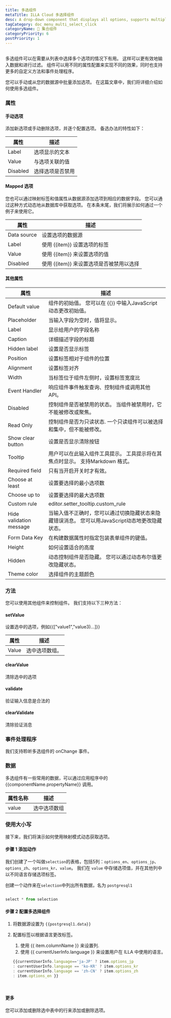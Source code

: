 ```yaml
---
title: 多选组件
metaTitle: ILLA Cloud 多选择组件
desc: A drop-down component that displays all options, supports multiple selections
tagCategory: doc_menu_multi_select_click
categoryName: 🧬 集合组件
categoryPriority: 6
postPriority: 1
---
```


## <h2 hidden>Multi-select</h2>

多选组件可以在需要从列表中选择多个选项的情况下有用。 这样可以更有效地输入数据和进行过滤。 组件可以用不同的属性配置来实现不同的效果，同时也支持更多的自定义方法和事件处理程序。

您可以手动或从您的数据源中批量添加选项。 在这篇文章中，我们将详细介绍如何使用多选组件。 

### 属性

#### 手动选项

添加新选项或手动删除选项，并逐个配置选项。 备选办法的特性如下： 

| 属性       | 描述       |
| -------- | -------- |
| Label    | 选项显示的文本  |
| Value    | 与选项关联的值  |
| Disabled | 选择选项是否禁用 |

#### Mapped 选项

您也可以通过映射标签和值属性从数据源添加选项到相应的数据字段。 您可以通过这种方式动态地从数据库中获取选项。 在本条末尾，我们将展示如何通过一个例子来使用它。

| 属性          | 描述                        |
| ----------- | ------------------------- |
| Data source | 设置选项的数据源                  |
| Label       | 使用 {{item}} 设置选项的标签       |
| Value       | 使用 {{item}} 来设置选项的值       |
| Disabled    | 使用 {{item}} 来设置选项是否被禁用以选择 |

#### 其他属性

| 属性                      | 描述                                                    |
| ----------------------- | ----------------------------------------------------- |
| Default value           | 组件的初始值。 您可以在 {{}} 中输入JavaScript 动态更改初始值。              |
| Placeholder             | 当输入字段为空时，值将显示。                                        |
| Label                   | 显示给用户的字段名称                                            |
| Caption                 | 详细描述字段的标题                                             |
| Hidden label            | 设置是否显示标签                                              |
| Position                | 设置标签相对于组件的位置                                          |
| Alignment               | 设置标签对齐                                                |
| Width                   | 当标签位于组件左侧时，设置标签宽度比                                    |
| Event Handler           | 响应组件事件触发查询、控制组件或调用其他API。                              |
| Disabled                | 控制组件是否被禁用的状态。 当组件被禁用时，它不能被修改或聚焦。                      |
| Read Only               | 控制组件是否为只读状态. 一个只读组件可以被选择和集中，但不能被修改。                   |
| Show clear button       | 设置是否显示清除按钮                                            |
| Tooltip                 | 用户可以在此输入组件工具提示。 工具提示将在其焦点时显示。 支持Markdown 格式。          |
| Required field          | 只有当开启开关时才有效。                                          |
| Choose at least         | 设置要选择的最小选项数                                           |
| Choose up to            | 设置要选择的最大选项数                                           |
| Custom rule             | editor.setter_tooltip.custom_rule                     |
| Hide validation message | 当输入值不正确时，您可以通过切换隐藏状态来隐藏错误消息。 您可以用JavaScript动态地更改隐藏状态。 |
| Form Data Key           | 在构建数据属性时指定包装表单组件的键值。                                  |
| Height                  | 如何设置适合的高度                                             |
| Hidden                  | 动态控制组件是否隐藏。 您可以通过动态布尔值更改隐藏状态。                         |
| Theme color             | 选择组件的主题颜色                                             |

### 方法

您可以使用其他组件来控制组件。 我们支持以下三种方法：

#### setValue

设置选中的选项，例如{{["value1","value3)…]}}

| 属性    | 描述       |
| ----- | -------- |
| Value | 选中选项数组。  |

#### clearValue

清除选中的选项

#### validate

验证输入信息是合法的

#### clearValidate

清除验证消息

### 事件处理程序

我们支持聆听多选组件的 onChange 事件。

### 数据

多选组件有一些常用的数据，可以通过应用程序中的 {{componentName.propertyName}} 调用。

| 属性名称  | 描述     |
| ----- | ------ |
| value | 选中选项数组 |

### 使用大小写

接下来，我们将演示如何使用映射模式动态获取选项。 

#### 步骤 1 添加动作

我们创建了一个叫做`selection`的表格，包括5列：`options_en`、`options_jp`、`options_zh`、`options_kr`、`value`。 我们在 `value` 中存储选项值，并在其他列中以不同语言存储选项标签。 

创建一个动作来在`selection`中列出所有数据，名为 `postgresql1`

<img src='https://cdn.illacloud.com/official-website/img/docs/assemble/multiselect1.png' alt="" />

```jsx
select * from selection
```

#### 步骤 2 配置多选择组件

1.  将数据源设置为 `{{postgresql1.data}}` 
2.  配置标签以根据语言更改标签。 

    1.  使用 {{ item.columnName }} 来设置列. 
    2.  使用 {{ currentUserInfo.language }} 来设置用户在 ILLA 中使用的语言。

    ```jsx
    {{currentUserInfo.language=='ja-JP' ? item.options_jp 
    : currentUserInfo.language == 'ko-KR' ? item.options_kr 
    : currentUserInfo.language == 'zh-CN' ? item.options_zh 
    : item.options_en }}
    ```

<img src='https://cdn.illacloud.com/official-website/img/docs/assemble/multiselect2.png' alt="" />

<img src='https://cdn.illacloud.com/official-website/img/docs/assemble/multiselect3.png' alt="" />

#### 更多

您可以添加或删除选中表中的行来添加或删除选项。
